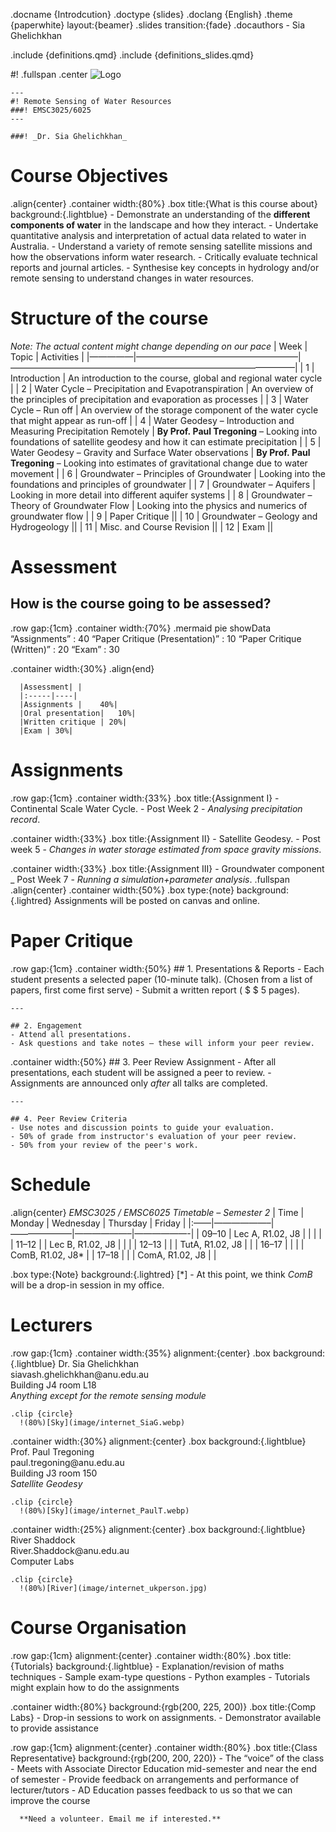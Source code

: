 .docname {Introdcution}
.doctype {slides}
.doclang {English}
.theme {paperwhite} layout:{beamer}
.slides transition:{fade}
.docauthors
  - Sia Ghelichkhan

.include {definitions.qmd}
.include {definitions_slides.qmd}

#!
.fullspan
  .center
    ![Logo](image/new_logo.png)

    ---
    #! Remote Sensing of Water Resources
    ###! EMSC3025/6025
    ---

    ###! _Dr. Sia Ghelichkhan_

# Course Objectives
.align{center}
  .container width:{80%}
    .box title:{What is this course about} background:{.lightblue}
        - Demonstrate an understanding of the **different components of water** in the landscape and how they interact.
        - Undertake quantitative analysis and interpretation of actual data related to water in Australia.
        - Understand a variety of remote sensing satellite missions and how the observations inform water research.
        - Critically evaluate technical reports and journal articles.
        - Synthesise key concepts in hydrology and/or remote sensing to understand changes in water resources.

# Structure of the course
_Note: The actual content might change depending on our pace_
| Week          | Topic                                                  | Activities                                                                                      |
|---------------|--------------------------------------------------------|--------------------------------------------------------------------------------------------------|
| 1  | Introduction | An introduction to the course, global and regional water cycle |
| 2  | Water Cycle -- Precipitation and Evapotranspiration | An overview of the principles of precipitation and evaporation as processes                      |
| 3  | Water Cycle -- Run off  | An overview of the storage component of the water cycle that might appear as run-off             |
| 4  | Water Geodesy -- Introduction and Measuring Precipitation Remotely | **By Prof. Paul Tregoning** -- Looking into foundations of satellite geodesy and how it can estimate precipitation |
| 5  | Water Geodesy -- Gravity and Surface Water observations | **By Prof. Paul Tregoning** -- Looking into estimates of gravitational change due to water movement |
| 6  | Groundwater -- Principles of Groundwater | Looking into the foundations and principles of groundwater                                       |
| 7  | Groundwater -- Aquifers | Looking in more detail into different aquifer systems                                            |
| 8  | Groundwater -- Theory of Groundwater Flow | Looking into the physics and numerics of groundwater flow                                        |
| 9  | Paper Critique  ||
| 10 | Groundwater -- Geology and Hydrogeology               ||
| 11 | Misc. and Course Revision                              ||
| 12 | Exam                                                  ||


# Assessment
## How is the course going to be assessed?

.row gap:{1cm}
  .container width:{70%}
    .mermaid
      pie showData
          "Assignments" : 40
          "Paper Critique (Presentation)" : 10
          "Paper Critique (Written)" : 20
          "Exam" : 30

  .container width:{30%}
    .align{end}

      |Assessment| |
      |:-----|----|
      |Assignments |	40%|
      |Oral presentation|	10%|
      |Written critique | 20%|
      |Exam | 30%|

# Assignments
.row gap:{1cm}
  .container width:{33%}
    .box title:{Assignment I}
      - Continental Scale Water Cycle.
      - Post Week 2
      - _Analysing precipitation record_.

  .container width:{33%}
    .box title:{Assignment II}
      - Satellite Geodesy.
      - Post week 5
      - _Changes in water storage estimated from space gravity missions_.

  .container width:{33%}
    .box title:{Assignment III}
      - Groundwater component
      _ Post Week 7
      - _Running a simulation+parameter analysis_.
.fullspan
  .align{center}
    .container width:{50%}
      .box type:{note} background:{.lightred}
        Assignments will be posted on canvas and online.


# Paper Critique

.row gap:{1cm}
  .container width:{50%}
    ## 1. Presentations & Reports
    - Each student presents a selected paper (10-minute talk). (Chosen from a list of papers, first come first serve)
    - Submit a written report ( $ \approx $ 5 pages).

    ---

    ## 2. Engagement
    - Attend all presentations.
    - Ask questions and take notes — these will inform your peer review.


  .container width:{50%}
    ## 3. Peer Review Assignment
    - After all presentations, each student will be assigned a peer to review.
    - Assignments are announced only *after* all talks are completed.

    ---

    ## 4. Peer Review Criteria
    - Use notes and discussion points to guide your evaluation.
    - 50% of grade from instructor's evaluation of your peer review.
    - 50% from your review of the peer's work.



# Schedule

.align{center}
  _EMSC3025 / EMSC6025 Timetable – Semester 2_
  | Time  | Monday             | Wednesday          | Thursday            | Friday            |
  |:------|--------------------|---------------------|--------------------|-------------------|
  | 09–10 | Lec A, R1.02, J8   |                     |                    |                   |
  | 11–12 |                    | Lec B, R1.02, J8    |                    |                   |
  | 12–13 |                    |                     | TutA, R1.02, J8    |                   |
  | 16–17 |                    |                     |                    | ComB, R1.02, J8*  |
  | 17–18 |                    |                     | ComA, R1.02, J8    |                   |

.box type:{Note} background:{.lightred}
  [*] - At this point, we think _ComB_ will be a drop-in session in my office.

# Lecturers

.row gap:{1cm}
  .container width:{35%} alignment:{center}
    .box background:{.lightblue}
      Dr. Sia Ghelichkhan\
      siavash.ghelichkhan@anu.edu.au\
      Building J4 room L18\
      _Anything except for the remote sensing module_

    .clip {circle}
      !(80%)[Sky](image/internet_SiaG.webp)



  .container width:{30%} alignment:{center}
    .box background:{.lightblue}
      Prof. Paul Tregoning\
      paul.tregoning@anu.edu.au\
      Building J3 room 150\
      _Satellite Geodesy_

    .clip {circle}
      !(80%)[Sky](image/internet_PaulT.webp)

  .container width:{25%} alignment:{center}
    .box background:{.lightblue}
      River Shaddock\
      River.Shaddock@anu.edu.au\
      Computer Labs

    .clip {circle}
      !(80%)[River](image/internet_ukperson.jpg)



# Course Organisation
.row gap:{1cm} alignment:{center}
  .container width:{80%}
    .box title:{Tutorials} background:{.lightblue}
      - Explanation/revision of maths techniques
      - Sample exam-type questions
      - Python examples
      - Tutorials might explain how to do the assignments

  .container width:{80%} background:{rgb(200, 225, 200)}
    .box title:{Comp Labs}
      - Drop-in sessions to work on assignments.
      - Demonstrator available to provide assistance

.row gap:{1cm} alignment:{center}
  .container width:{80%}
    .box title:{Class Representative} background:{rgb(200, 200, 220)}
      - The "voice" of the class
      - Meets with Associate Director Education mid-semester and near the end of semester
      - Provide feedback on arrangements and performance of lecturer/tutors
      - AD Education passes feedback to us so that we can improve the course

      **Need a volunteer. Email me if interested.**
